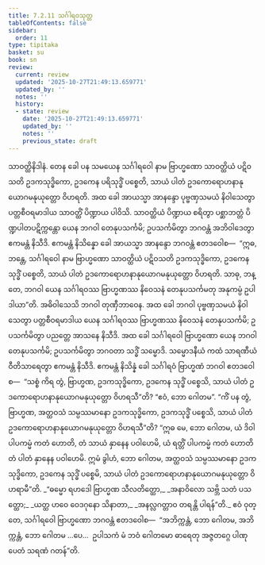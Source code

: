 ```yaml
---
title: 7.2.11 သင်္ဂါရဝသုတ္တ
tableOfContents: false
sidebar:
  order: 11
type: tipitaka
basket: su
book: sn
review:
  current: review
  updated: '2025-10-27T21:49:13.659771'
  updated_by: ''
  notes: ''
  history:
  - state: review
    date: '2025-10-27T21:49:13.659771'
    updated_by: ''
    notes: ''
    previous_state: draft
---
```



<ReviewStatus review={frontmatter.review} showDetails={true} />

<HypothesisAnnotation frontmatter={frontmatter} />

<DynamicBreadcrumb />

<Division number="207" book="sn" e="ch" v="18" p="308">

<Paragraph number="1289" book="sn">
သာဝတ္ထိနိဒါနံ. တေန ခေါ ပန သမယေန သင်္ဂါရဝေါ နာမ ဗြာဟ္မဏော သာဝတ္ထိယံ ပဋိဝသတိ ဥဒကသုဒ္ဓိကော, ဥဒကေန ပရိသုဒ္ဓိံ ပစ္စေတိ, သာယံ ပါတံ ဥဒကောရောဟနာနုယောဂမနုယုတ္တော ဝိဟရတိ. အထ ခေါ အာယသ္မာ အာနန္ဒော ပုဗ္ဗဏှသမယံ နိဝါသေတွာ ပတ္တစီဝရမာဒါယ သာဝတ္ထိံ ပိဏ္ဍာယ ပါဝိသိ. သာဝတ္ထိယံ ပိဏ္ဍာယ စရိတွာ ပစ္ဆာဘတ္တံ ပိဏ္ဍပါတပဋိက္ကန္တော ယေန ဘဂဝါ တေနုပသင်္ကမိ; ဥပသင်္ကမိတွာ ဘဂဝန္တံ အဘိဝါဒေတွာ ဧကမန္တံ နိသီဒိ. ဧကမန္တံ နိသိန္နော ခေါ အာယသ္မာ အာနန္ဒော ဘဂဝန္တံ ဧတဒဝေါစ—  “ဣဓ, ဘန္တေ, သင်္ဂါရဝေါ နာမ ဗြာဟ္မဏော သာဝတ္ထိယံ ပဋိဝသတိ ဥဒကသုဒ္ဓိကော, ဥဒကေန သုဒ္ဓိံ ပစ္စေတိ, သာယံ ပါတံ ဥဒကောရောဟနာနုယောဂမနုယုတ္တော ဝိဟရတိ. သာဓု, ဘန္တေ, ဘဂဝါ ယေန သင်္ဂါရဝဿ ဗြာဟ္မဏဿ နိဝေသနံ တေနုပသင်္ကမတု အနုကမ္ပံ ဥပါဒါယာ”တိ. အဓိဝါသေသိ ဘဂဝါ တုဏှီဘာဝေန.
</Paragraph>

<Paragraph number="1290" book="sn">
အထ ခေါ ဘဂဝါ ပုဗ္ဗဏှသမယံ နိဝါသေတွာ ပတ္တစီဝရမာဒါယ ယေန သင်္ဂါရဝဿ ဗြာဟ္မဏဿ နိဝေသနံ တေနုပသင်္ကမိ; ဥပသင်္ကမိတွာ ပညတ္တေ အာသနေ နိသီဒိ. အထ ခေါ သင်္ဂါရဝေါ ဗြာဟ္မဏော ယေန ဘဂဝါ တေနုပသင်္ကမိ; ဥပသင်္ကမိတွာ ဘဂဝတာ သဒ္ဓိံ သမ္မောဒိ. သမ္မောဒနီယံ ကထံ သာရဏီယံ ဝီတိသာရေတွာ ဧကမန္တံ နိသီဒိ. ဧကမန္တံ နိသိန္နံ ခေါ သင်္ဂါရဝံ ဗြာဟ္မဏံ ဘဂဝါ ဧတဒဝေါစ—  “သစ္စံ ကိရ တွံ, ဗြာဟ္မဏ, ဥဒကသုဒ္ဓိကော, ဥဒကေန သုဒ္ဓိံ ပစ္စေသိ, သာယံ ပါတံ ဥဒကောရောဟနာနုယောဂမနုယုတ္တော ဝိဟရသီ”တိ? “ဧဝံ, ဘော ဂေါတမ”. “ကိံ ပန တွံ, ဗြာဟ္မဏ, အတ္ထဝသံ သမ္ပဿမာနော ဥဒကသုဒ္ဓိကော, ဥဒကသုဒ္ဓိံ ပစ္စေသိ, သာယံ ပါတံ ဥဒကောရောဟနာနုယောဂမနုယုတ္တော ဝိဟရသီ”တိ? “ဣဓ မေ, ဘော ဂေါတမ, ယံ ဒိဝါ ပါပကမ္မံ ကတံ ဟောတိ, တံ သာယံ နှာနေန ပဝါဟေမိ, ယံ ရတ္တိံ ပါပကမ္မံ ကတံ ဟောတိ တံ ပါတံ နှာနေန ပဝါဟေမိ. ဣမံ ခွါဟံ, ဘော ဂေါတမ, အတ္ထဝသံ သမ္ပဿမာနော ဥဒကသုဒ္ဓိကော, ဥဒကေန သုဒ္ဓိံ ပစ္စေမိ, သာယံ ပါတံ ဥဒကောရောဟနာနုယောဂမနုယုတ္တော ဝိဟရာမီ”တိ.
</Paragraph>

<Paragraph number="1291" type="verses" book="sn">
_“ဓမ္မော ရဟဒေါ ဗြာဟ္မဏ သီလတိတ္ထော,_  
_အနာဝိလော သဗ္ဘိ သတံ ပသတ္ထော;_  
_ယတ္ထ ဟဝေ ဝေဒဂုနော သိနာတာ,_  
_အနလ္လဂတ္တာဝ တရန္တိ ပါရန်”တိ._  

</Paragraph>

<Paragraph number="1292" book="sn">
ဧဝံ ဝုတ္တေ, သင်္ဂါရဝေါ ဗြာဟ္မဏော ဘဂဝန္တံ ဧတဒဝေါစ—  “အဘိက္ကန္တံ, ဘော ဂေါတမ, အဘိက္ကန္တံ, ဘော ဂေါတမ …ပေ…  ဥပါသကံ မံ ဘဝံ ဂေါတမော ဓာရေတု အဇ္ဇတဂ္ဂေ ပါဏုပေတံ သရဏံ ဂတန်”တိ.
</Paragraph>
</Division>